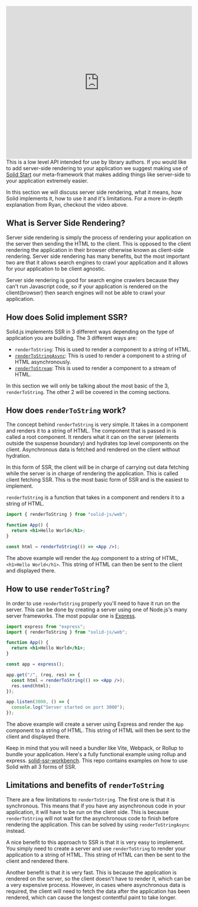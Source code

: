 
<Title>Simple/Client-Fetching SSR</Title>

<iframe width="100%" height="415" src="https://www.youtube.com/embed/0zadjVUV7zM" title="YouTube video player" frameborder="0" allow="accelerometer; autoplay; clipboard-write; encrypted-media; gyroscope; picture-in-picture; web-share" allowfullscreen></iframe>

<Aside type="advanced">
  This is a low level API intended for use by library authors. If you would like to add server-side rendering to your application we suggest making use of <a href="https://start.solidjs.com/getting-started/what-is-solidstart">Solid Start</a> our meta-framework that makes adding things like server-side to your application extremely easier.
</Aside>

In this section we will discuss server side rendering, what it means, how Solid implements it, how to use it and it's limitations. For a more in-depth explanation from Ryan, checkout the video above.

## What is Server Side Rendering?

Server side rendering is simply the process of rendering your application on the server then sending the HTML to the client. This is opposed to the client rendering the application in their browser otherwise known as client-side rendering. Server side rendering has many benefits, but the most important two are that it allows search engines to crawl your application and it allows for your application to be client agnostic. 

Server side rendering is good for search engine crawlers because they can't run Javascript code, so if your application is rendered on the client(browser) then search engines will not be able to crawl your application.

## How does Solid implement SSR?

Solid.js implements SSR in 3 different ways depending on the type of application you are building. The 3 different ways are:

- `renderToString`: This is used to render a component to a string of HTML. 
- [`renderToStringAsync`](/references/concepts/ssr/async-ssr): This is used to render a component to a string of HTML asynchronously.
- [`renderToStream`](/references/concepts/ssr/streaming): This is used to render a component to a stream of HTML.

In this section we will only be talking about the most basic of the 3, `renderToString`. The other 2 will be covered in the coming sections.

## How does `renderToString` work?

The concept behind `renderToString` is very simple. It takes in a component and renders it to a string of HTML. The component that is passed in is called a root component. It renders what it can on the server (elements outside the suspense boundary) and hydrates top level components on the client. Asynchronous data is fetched and rendered on the client without hydration.

In this form of SSR, the client will be in charge of carrying out data fetching while the server is in charge of rendering the application. This is called client fetching SSR. This is the most basic form of SSR and is the easiest to implement.

`renderToString` is a function that takes in a component and renders it to a string of HTML. 

```jsx
import { renderToString } from "solid-js/web";

function App() {
  return <h1>Hello World</h1>;
}

const html = renderToString(() => <App />);
```

The above example will render the `App` component to a string of HTML, `<h1>Hello World</h1>`. This string of HTML can then be sent to the client and displayed there.

## How to use `renderToString`?

In order to use `renderToString` properly you'll need to have it run on the server. This can be done by creating a server using one of Node.js's many server frameworks. The most popular one is [Express](https://expressjs.com/). 

```jsx
import express from "express";
import { renderToString } from "solid-js/web";

function App() {
  return <h1>Hello World</h1>;
}

const app = express();

app.get("/", (req, res) => {
  const html = renderToString(() => <App />);
  res.send(html);
});

app.listen(3000, () => {
  console.log("Server started on port 3000");
});
```

The above example will create a server using Express and render the `App` component to a string of HTML. This string of HTML will then be sent to the client and displayed there.

<Aside type="general">
  Keep in mind that you will need a bundler like Vite, Webpack, or Rollup to bundle your application. Here's a fully functional example using rollup and express. <a href="https://github.com/ryansolid/solid-ssr-workbench">solid-ssr-workbench</a>. This repo contains examples on how to use Solid with all 3 forms of SSR.
</Aside>

## Limitations and benefits of `renderToString`

There are a few limitations to `renderToString`. The first one is that it is synchronous. This means that if you have any asynchronous code in your application, it will have to be run on the client side. This is because `renderToString` will not wait for the asynchronous code to finish before rendering the application. This can be solved by using `renderToStringAsync` instead.

A nice benefit to this approach to SSR is that it is very easy to implement. You simply need to create a server and use `renderToString` to render your application to a string of HTML. This string of HTML can then be sent to the client and rendered there.

Another benefit is that it is very fast. This is because the application is rendered on the server, so the client doesn't have to render it, which can be a very expensive process. However, in cases where asynchronous data is required, the client will need to fetch the data after the application has been rendered, which can cause the longest contentful paint to take longer.
